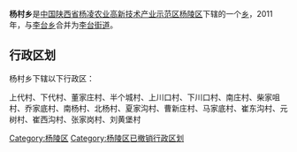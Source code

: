 {{中国乡级行政区
|行政区全称 = 杨村乡
|景观照片文件名 = 
|景观照片描述 = 
|汉语拼音 =
|其他语言 = 
|其他语言名称 = 
|位置图文件名 = 
|位置图描述 = 
|自定义图片=
|上级行政区 = [[陕西省|陕西省]][[杨凌农业高新技术产业示范区|杨凌农业高新技术产业示范区]][[杨陵区|杨陵区]]
|行政区类别 = [[乡级行政区|乡]]
|行政区划代码 = 
|行政区划 = 
|村委会 = 
|居委会 = 
|建置时间 = 
|领导职位 = 
|领导名称 = 
|政府驻地 = 
|毗邻 = 
|地理坐标 = 
|总面积 = 
|总人口 = 
|户籍人口 = 
|户籍人口年份 = 
|常住人口 = 
|常住人口年份 = 
|人口密度 = 
|GDP = 
|邮政编码 = 
|电话区号 = 
|官方网站 = 
|网站名称 = 
}}
'''杨村乡'''是[[中华人民共和国|中国]][[陕西省|陕西省]][[杨凌农业高新技术产业示范区|杨凌农业高新技术产业示范区]][[杨陵区|杨陵区]]下辖的一个[[乡级行政区|乡]]，2011年，与[[李台乡|李台乡]]合并为[[李台街道|李台街道]]。

== 行政区划 ==
杨村乡下辖以下行政区：

上代村、下代村、董家庄村、半个城村、上川口村、下川口村、南庄村、柴家咀村、乔家底村、南杨村、北杨村、夏家沟村、曹新庄村、马家底村、崔东沟村、元树村、崔西沟村、张家岗村、刘黄堡村

{{陕西小作品}}
{{杨陵区行政区划}}

[[Category:杨陵区|Category:杨陵区]]
[[Category:杨陵区已撤销行政区划|Category:杨陵区已撤销行政区划]]